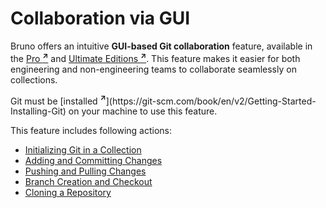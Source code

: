 
# Collaboration via GUI <PremiumBadge />

Bruno offers an intuitive **GUI-based Git collaboration** feature, available in the [Pro <strong><sup>↗</sup></strong>](https://www.usebruno.com/buy?plan=pro) and [Ultimate Editions <strong><sup>↗</sup></strong>](https://www.usebruno.com/buy?plan=ultimate). This feature makes it easier for both engineering and non-engineering teams to collaborate seamlessly on collections.

<Callout type="warning">
  Git must be
  [installed <strong><sup>↗</sup></strong>](https://git-scm.com/book/en/v2/Getting-Started-Installing-Git) on
  your machine to use this feature.
</Callout>

This feature includes following actions:

- [Initializing Git in a Collection](../using-gui/provider#initializing-git)
- [Adding and Committing Changes](../using-gui/provider#adding-and-committing-changes)
- [Pushing and Pulling Changes](../using-gui/provider#pushing-and-pulling-changes)
- [Branch Creation and Checkout](../using-gui/provider#branch-creation-and-checkout)
- [Cloning a Repository](./consumer#cloning-collections-from-github)
